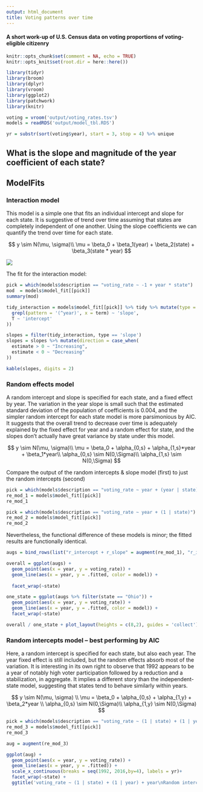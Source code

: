 ```yaml
---
output: html_document
title: Voting patterns over time
---
```


#### A short work-up of U.S. Census data on voting proportions of voting-eligible citizenry

```r
knitr::opts_chunk$set(comment = NA, echo = TRUE)
knitr::opts_knit$set(root.dir = here::here())

library(tidyr)
library(broom)
library(dplyr)
library(vroom)
library(ggplot2)
library(patchwork)
library(knitr)


```

```r
voting = vroom('output/voting_rates.tsv')
models = readRDS('output/model_tbl.RDS')

yr = substr(sort(voting$year), start = 3, stop = 4) %>% unique
```

## What is the slope and magnitude of the year coefficient of each state?


## ModelFits

### Interaction model

This model is a simple one that fits an individual intercept and slope for each
state. It is suggestive of trend over time assuming that states are completely
independent of one another. Using the slope coefficients we can quantify the
trend over time for each state.

$$
y \sim N(\mu, \sigma)\\
\mu = \beta_0 + \beta_1(year) + \beta_2(state) + \beta_3(state * year)
$$

![](../img/voting_prop_by_state.png)

The fit for the interaction model:

```r
pick = which(models$description == "voting_rate ~ -1 + year * state")
mod  = models$model_fit[[pick]]
summary(mod)
```

```r
tidy_interaction = models$model_fit[[pick]] %>% tidy %>% mutate(type = case_when(
  grepl(pattern = '(^year)', x = term) ~ 'slope',
  T ~ 'intercept'
))

slopes = filter(tidy_interaction, type == 'slope')
slopes = slopes %>% mutate(direction = case_when(
  estimate > 0 ~ "Increasing",
  estimate < 0 ~ "Decreasing"
))

kable(slopes, digits = 2)
```

### Random effects model

A random intercept and slope is specified for each state, and a fixed effect by
year. The variation in the year slope is small such that the estimated standard
deviation of the population of coefficients is 0.004, and the simpler random
intercept for each state model is more parsimonious by AIC. It suggests that the
overall trend to decrease over time is adequately explained by the fixed effect
for year and a random effect for state, and the slopes don't actually have great 
variance by state under this model.

$$
y \sim N(\mu, \sigma)\\
\mu = \beta_0 + \alpha_{0,s} + \alpha_{1,s}*year + \beta_1*year\\
\alpha_{0,s} \sim N(0,\Sigma)\\
\alpha_{1,s} \sim N(0,\Sigma)
$$

Compare the output of the random intercepts & slope model (first) to just the random intercepts (second) 
```r
pick = which(models$description == "voting_rate ~ year + (year | state)")
re_mod_1 = models$model_fit[[pick]]
re_mod_1
```

```r
pick = which(models$description == "voting_rate ~ year + (1 | state)")
re_mod_2 = models$model_fit[[pick]]
re_mod_2
```

Nevertheless, the functional difference of these models is minor; the fitted
results are functionally identical.

```r
augs = bind_rows(list("r_intercept + r_slope" = augment(re_mod_1), "r_intercept" = augment(re_mod_2)), .id = 'model')

overall = ggplot(augs) + 
  geom_point(aes(x = year, y = voting_rate)) + 
  geom_line(aes(x = year, y = .fitted, color = model)) + 
  
  facet_wrap(~state) 

one_state = ggplot(augs %>% filter(state == "Ohio")) +
  geom_point(aes(x = year, y = voting_rate)) + 
  geom_line(aes(x = year, y = .fitted, color = model)) + 
  facet_wrap(~state)

overall / one_state + plot_layout(heights = c(8,2), guides = 'collect') & theme_bw() & theme(legend.position = 'bottom')
```

### Random intercepts model -- best performing by AIC

Here, a random intercept is specified for each state, but also each year. The
year fixed effect is still included, but the random effects absorb most of the
variation. It is interesting in its own right to observe that 1992 appears to be
a year of notably high voter participation followed by a reduction and a
stabilization, in aggregate. It implies a different story than the
independent-state model, suggesting that states tend to behave similarly within
years.

$$
y \sim N(\mu, \sigma) \\
\mu = \beta_0 + \alpha_{0,s} + \alpha_{1,y} + \beta_2*year \\
\alpha_{0,s} \sim N(0,\Sigma)\\
\alpha_{1,y} \sim N(0,\Sigma)
$$

```r

pick = which(models$description == "voting_rate ~ (1 | state) + (1 | year) + year")
re_mod_3 = models$model_fit[[pick]]
re_mod_3
```

```r

aug = augment(re_mod_3)

ggplot(aug) +
  geom_point(aes(x = year, y = voting_rate)) + 
  geom_line(aes(x = year, y = .fitted)) + 
  scale_x_continuous(breaks = seq(1992, 2016,by=4), labels = yr)+  
  facet_wrap(~state) + 
  ggtitle('voting_rate ~ (1 | state) + (1 | year) + year\nRandom intercepts for year and state, with year fixed effect')
```
